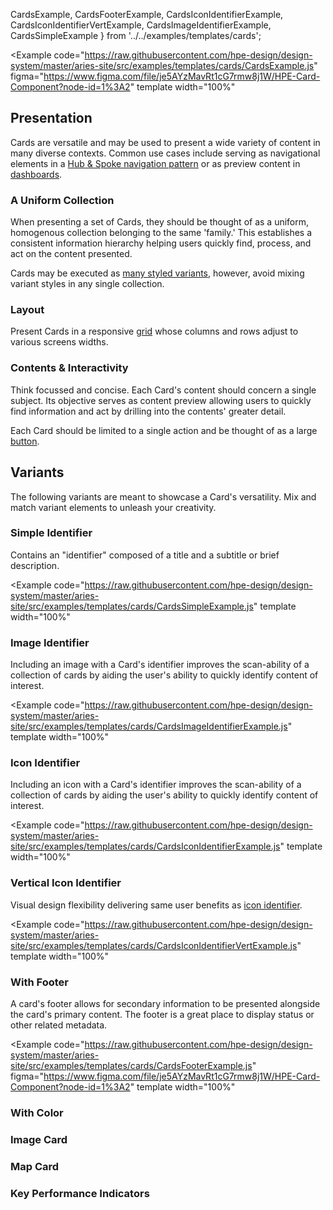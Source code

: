 
  CardsExample, 
  CardsFooterExample,
  CardsIconIdentifierExample, 
  CardsIconIdentifierVertExample,
  CardsImageIdentifierExample, 
  CardsSimpleExample 
} from '../../examples/templates/cards';

<Example
  code="https://raw.githubusercontent.com/hpe-design/design-system/master/aries-site/src/examples/templates/cards/CardsExample.js"
  figma="https://www.figma.com/file/je5AYzMavRt1cG7rmw8j1W/HPE-Card-Component?node-id=1%3A2"
  template
  width="100%"
>
  <CardsExample />
</Example>

## Presentation ##
Cards are versatile and may be used to present a wide variety of content in many
diverse contexts. Common use cases include serving as navigational elements in a 
[Hub & Spoke navigation pattern](/templates/hub-and-spoke-navigation) or as 
preview content in [dashboards](/templates/dashboards).

### A Uniform Collection ###
When presenting a set of Cards, they should be thought of as a uniform, 
homogenous collection belonging to the same 'family.' This establishes a consistent 
information hierarchy helping users quickly find, process, and act on the content 
presented.

Cards may be executed as [many styled variants](#variants), however, avoid mixing variant 
styles in any single collection.

### Layout ###
Present Cards in a responsive [grid](/components/grid) whose columns and rows adjust to 
various screens widths.

### Contents & Interactivity ###
Think focussed and concise. Each Card's content should concern a single subject. Its 
objective serves as content preview allowing users to quickly find information and act 
by drilling into the contents' greater detail. 

Each Card should be limited to a single action and be thought of as a large [button](/components/button).

## Variants ##
The following variants are meant to showcase a Card's versatility. Mix and match 
variant elements to unleash your creativity.

### Simple Identifier ###
Contains an "identifier" composed of a title and a subtitle or brief description.

<Example
  code="https://raw.githubusercontent.com/hpe-design/design-system/master/aries-site/src/examples/templates/cards/CardsSimpleExample.js"
  template
  width="100%"
>
  <CardsSimpleExample />
</Example>

### Image Identifier ###
Including an image with a Card's identifier improves the scan-ability of a collection 
of cards by aiding the user's ability to quickly identify content of interest.

<Example
  code="https://raw.githubusercontent.com/hpe-design/design-system/master/aries-site/src/examples/templates/cards/CardsImageIdentifierExample.js"
  template
  width="100%"
>
  <CardsImageIdentifierExample />
</Example>

### Icon Identifier ###
Including an icon with a Card's identifier improves the scan-ability of a collection 
of cards by aiding the user's ability to quickly identify content of interest.

<Example
  code="https://raw.githubusercontent.com/hpe-design/design-system/master/aries-site/src/examples/templates/cards/CardsIconIdentifierExample.js"
  template
  width="100%"
>
  <CardsIconIdentifierExample />
</Example>

### Vertical Icon Identifier ###
Visual design flexibility delivering same user benefits as [icon identifier](#icon-identifier).

<Example
  code="https://raw.githubusercontent.com/hpe-design/design-system/master/aries-site/src/examples/templates/cards/CardsIconIdentifierVertExample.js"
  template
  width="100%"
>
  <CardsIconIdentifierVertExample />
</Example>

### With Footer ###
A card's footer allows for secondary information to be presented alongside the card's 
primary content. The footer is a great place to display status or other related metadata.

<Example
  code="https://raw.githubusercontent.com/hpe-design/design-system/master/aries-site/src/examples/templates/cards/CardsFooterExample.js"
  figma="https://www.figma.com/file/je5AYzMavRt1cG7rmw8j1W/HPE-Card-Component?node-id=1%3A2"
  template
  width="100%"
>
  <CardsFooterExample />
</Example>

### With Color ###

### Image Card ###

### Map Card ###

### Key Performance Indicators ###